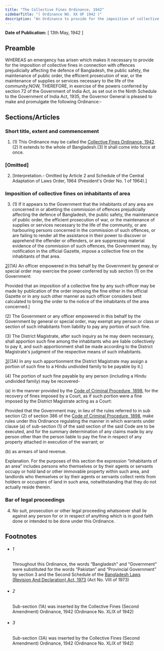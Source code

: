 ```yaml
---
title: "The Collective Fines Ordinance, 1942"
sidebarTitle: "( Ordinance NO. XX OF 1942 )"
description: "An Ordinance to provide for the imposition of collective fines.1♣"
---
```


**Date of Publication:** [ 13th May, 1942 ]

## Preamble

WHEREAS an emergency has arisen which makes it necessary to provide for the imposition of collective fines in connection with offences prejudicially affecting the defence of Bangladesh, the public safety, the maintenance of public order, the efficient prosecution of war, or the maintenance of supplies or services necessary to the life of the community;NOW, THEREFORE, in exercise of the powers conferred by section 72 of the Government of India Act, as set out in the Ninth Schedule to the Government of India Act, 1935, the Governor General is pleased to make and promulgate the following Ordinance:-

## Sections/Articles

### Short title, extent and commencement

1. (1) This Ordinance may be called the [Collective Fines Ordinance, 1942](/act-195.html "Collective Fines Ordinance, 1942").(2) It extends to the whole of Bangladesh.(3) It shall come into force at once.

### [Omitted]

2. [Interpretation.- Omitted by Article 2 and Schedule of the Central Adaptation of Laws Order, 1964 (President's Order No. 1 of 1964).]

### Imposition of collective fines on inhabitants of area

3. (1) If it appears to the Government that the inhabitants of any area are concerned in or abetting the commission of offences prejudicially affecting the defence of Bangladesh, the public safety, the maintenance of public order, the efficient prosecution of war, or the maintenance of supplies or services necessary to the life of the community, or are harbouring persons concerned in the commission of such offences, or are failing to render all the assistance in their power to discover or apprehend the offender or offenders, or are suppressing material evidence of the commission of such offences, the Government may, by notification in the official Gazette, impose a collective fine on the inhabitants of that area.

[2](1)[(1A) An officer empowered in this behalf by the Government by general or special order may exercise the power conferred by sub section (1) on the Government:

Provided that an imposition of a collective fine by any such officer may be made by publication of the order imposing the fine either in the official Gazette or in any such other manner as such officer considers best calculated to bring the order to the notice of the inhabitants of the area concerned.]

(2) The Government or any officer empowered in this behalf by the Government by general or special order, may exempt any person or class or section of such inhabitants from liability to pay any portion of such fine.

(3) The District Magistrate, after such inquiry as he may deem necessary, shall apportion such fine among the inhabitants who are liable collectively to pay it, and such apportionment shall be made according to the District Magistrate's judgment of the respective means of such inhabitants.

[3](2)[(3A) In any such apportionment the District Magistrate may assign a portion of such fine to a Hindu undivided family to be payable by it.]

(4) The portion of such fine payable by any person (including a Hindu undivided family) may be recovered-

(a) in the manner provided by the [Code of Criminal Procedure, 1898](/act-75.html "Code of Criminal Procedure, 1898"), for the recovery of fines imposed by a Court, as if such portion were a fine imposed by the District Magistrate acting as a Court:

Provided that the Government may, in lieu of the rules referred to in sub section (2) of section 386 of the [Code of Criminal Procedure, 1898](/act-75.html "Code of Criminal Procedure, 1898"), make rules under this Ordinance regulating the manner in which warrants under clause (a) of sub-section (1) of the said section of the said Code are to be executed, and for the summary determination of any claims made by any person other than the person liable to pay the fine in respect of any property attached in execution of the warrant; or

(b) as arrears of land revenue.

Explanation. For the purposes of this section the expression “inhabitants of an area” includes persons who themselves or by their agents or servants occupy or hold land or other immovable property within such area, and landlords who themselves or by their agents or servants collect rents from holders or occupiers of land in such area, notwithstanding that they do not actually reside therein.

### Bar of legal proceedings

4. No suit, prosecution or other legal proceeding whatsoever shall lie against any person for or in respect of anything which is in good faith done or intended to be done under this Ordinance.

## Footnotes

- ###### 1

  Throughout this Ordinance, the words “Bangladesh” and “Government” were substituted for the words “Pakistan” and “Provincial Government” by section 3 and the Second Schedule of the [Bangladesh Laws (Revision And Declaration) Act, 1973](/act-430.html "Bangladesh Laws (Revision And Declaration) Act, 1973") (Act No. VIII of 1973)

- ###### 2

  Sub-section (1A) was inserted by the Collective Fines (Second Amendment) Ordinance, 1942 (Ordinance No. XLIX of 1942)

- ###### 3

  Sub-section (3A) was inserted by the Collective Fines (Second Amendment) Ordinance, 1942 (Ordinance No. XLIX of 1942)
